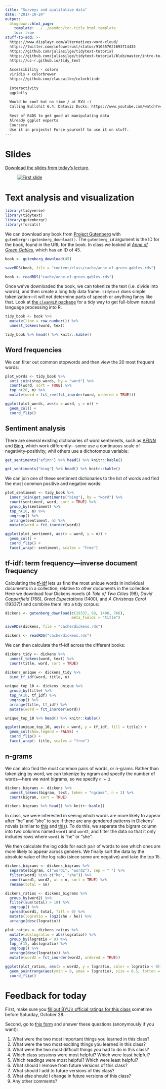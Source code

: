 ```yaml
---
title: "Surveys and qualitative data"
date: "2017-10-24"
output:
  blogdown::html_page:
    template: ../../pandoc/toc-title_html.template
    toc: true
stuff-to-add: >-
  https://www.displayr.com/alternatives-word-cloud/
  https://twitter.com/infowetrust/status/910557621693714433
  https://github.com/juliasilge/tidytext-tutorial
  https://github.com/juliasilge/tidytext-tutorial/blob/master/intro-to-tidytext.Rmd
  https://uc-r.github.io/tidy_text
  
  Accessibility - colors
  viridis + colorbrewer
  https://github.com/clauswilke/colorblindr
  
  Interactivity
  ggplotly
  
  Would be cool but no time / at BYU :)
  Calling Bullshit 6.4: Dataviz Ducks: https://www.youtube.com/watch?v=rmii1hfP6d4
  
  Rest of R4DS to get good at manipulating data
  Already ggplot experts
  Coursera
  Use it in projects! Force yourself to use it on stuff.
---
```


# Slides

[Download the slides from today's lecture](/slides/MPA-635_2017-10-24.pdf).

<figure>
[![First slide](/images/slides/slides_2017-10-24.png)](/slides/MPA-635_2017-10-24.pdf)
</figure>


# Text analysis and visualization

```r
library(tidyverse)
library(tidytext)
library(gutenbergr)
library(forcats)
```

We can download any book from [Project Gutenberg](https://www.gutenberg.org) with `gutenbergr::gutenberg_download()`. The `gutenberg_id` argument is the ID for the book, found in the URL for the book. In class we looked at [*Anne of Green Gables*](https://www.gutenberg.org/ebooks/45), which has an ID of 45.

```r
book <- gutenberg_download(45)
```

```r
saveRDS(book, file = "content/class/cache/anne-of-green-gables.rds")
```

```r
book <- readRDS("cache/anne-of-green-gables.rds")
```

Once we've downloaded the book, we can tokenize the text (i.e. divide into words), and then create a long tidy data frame. `tidytext` does simple tokenization—it will not determine parts of speech or anything fancy like that. Look at [the `cleanNLP` package](https://github.com/statsmaths/cleanNLP) for a tidy way to get full-blown natural language processing into R.

```r
tidy_book <- book %>%
  mutate(line = row_number()) %>%
  unnest_tokens(word, text)

tidy_book %>% head() %>% knitr::kable()
```

## Word frequencies

We can filter out common stopwords and then view the 20 most frequent words:

```r
plot_words <- tidy_book %>%
  anti_join(stop_words, by = "word") %>%
  count(word, sort = TRUE) %>%
  top_n(20, n) %>%
  mutate(word = fct_rev(fct_inorder(word, ordered = TRUE)))

ggplot(plot_words, aes(x = word, y = n)) + 
  geom_col() +
  coord_flip()
```

## Sentiment analysis

There are several existing dictionaries of word sentiments, such as [AFINN](http://www2.imm.dtu.dk/pubdb/views/publication_details.php?id=6010) and [Bing](https://www.cs.uic.edu/~liub/FBS/sentiment-analysis.html), which work differently—some use a continuous scale of negativity-positivity, whil others use a dichotomous variable:

```r
get_sentiments("afinn") %>% head() %>% knitr::kable()

get_sentiments("bing") %>% head() %>% knitr::kable()
```

We can join one of these sentiment dictionaries to the list of words and find the most common positive and negative words:

```r
plot_sentiment <- tidy_book %>%
  inner_join(get_sentiments("bing"), by = "word") %>%
  count(sentiment, word, sort = TRUE) %>%
  group_by(sentiment) %>%
  top_n(10, n) %>%
  ungroup() %>%
  arrange(sentiment, n) %>%
  mutate(word = fct_inorder(word))

ggplot(plot_sentiment, aes(x = word, y = n)) +
  geom_col() +
  coord_flip() + 
  facet_wrap(~ sentiment, scales = "free")
```

## tf-idf: term frequency—inverse document frequency

Calculating the [tf-idf](https://en.wikipedia.org/wiki/Tf%E2%80%93idf) lets us find the most unique words in individual documents in a collection, relative to other documents in the collection. Here we download four Dickens novels (*A Tale of Two Cities* (98), *David Copperfield* (766), *Great Expectations* (1400), and *A Christmas Carol* (19337)) and combine them into a tidy corpus:

```r
dickens <- gutenberg_download(c(19337, 98, 1400, 766),
                              meta_fields = "title")
```

```r
saveRDS(dickens, file = "cache/dickens.rds")
```

```r
dickens <- readRDS("cache/dickens.rds")
```

We can then calculate the tf-idf across the different books:

```r
dickens_tidy <- dickens %>%
  unnest_tokens(word, text) %>%
  count(title, word, sort = TRUE)

dickens_unique <- dickens_tidy %>%
  bind_tf_idf(word, title, n)
  
unique_top_10 <- dickens_unique %>%
  group_by(title) %>%
  top_n(10, tf_idf) %>%
  ungroup() %>%
  arrange(title, tf_idf) %>%
  mutate(word = fct_inorder(word))

unique_top_10 %>% head() %>% knitr::kable()
```

```r
ggplot(unique_top_10, aes(x = word, y = tf_idf, fill = title)) +
  geom_col(show.legend = FALSE) +
  coord_flip() + 
  facet_wrap(~ title, scales = "free")
```

## n-grams

We can also find the most common pairs of words, or n-grams. Rather than tokenizing by word, we can tokenize by ngram and specify the number of words—here we want bigrams, so we specify `n = 2`. 

```r
dickens_bigrams <- dickens %>%
  unnest_tokens(bigram, text, token = "ngrams", n = 2) %>%
  count(bigram, sort = TRUE) 

dickens_bigrams %>% head() %>% knitr::kable()
```

In class, we were interested in seeing which words are more likely to appear after "he" and "she" to see if there are any gendered patterns in Dickens' novels (similar to [this](https://pudding.cool/2017/08/screen-direction/) and [this](https://juliasilge.com/blog/gender-pronouns/)). To do this, we separate the bigram column into two columns named `word1` and `word2`, and filter the data so that it only includes rows where `word1` is "he" or "she".

We then calculate the log odds for each pair of words to see which ones are more likely to appear across genders. We finally sort the data by the absolute value of the log ratio (since some are negative) and take the top 15.

```r
dickens_bigrams <- dickens_bigrams %>%
  separate(bigram, c("word1", "word2"), sep = " ") %>%
  filter(word1 %in% c("he", "she")) %>%
  count(word1, word2, wt = n, sort = TRUE) %>%
  rename(total = nn)

dickens_ratios <- dickens_bigrams %>%
  group_by(word2) %>%
  filter(sum(total) > 10) %>%
  ungroup() %>%
  spread(word1, total, fill = 0) %>%
  mutate(logratio = log2(she / he)) %>%
  arrange(desc(logratio))

plot_ratios <- dickens_ratios %>%
  mutate(abslogratio = abs(logratio)) %>%
  group_by(logratio < 0) %>%
  top_n(15, abslogratio) %>%
  ungroup() %>%
  arrange(desc(logratio)) %>%
  mutate(word2 = fct_inorder(word2, ordered = TRUE))

ggplot(plot_ratios, aes(x = word2, y = logratio, color = logratio < 0)) + 
  geom_pointrange(aes(ymin = 0, ymax = logratio), size = 0.5, fatten = 6) +
  coord_flip()
```


# Feedback for today

First, make sure you [fill out BYU's official ratings for this class](https://studentratings.byu.edu/) sometime before Saturday, October 28.

Second, go to [this form](https://goo.gl/forms/cYspZM8A5llI1jU83) and answer these questions (anonymously if you want):

1. What were the two most important things you learned in this class?
2. What were the two most exciting things you learned in this class?
3. What were the two most difficult things you had to do in this class?
4. Which class sessions were most helpful? Which were least helpful?
5. Which readings were most helpful? Which were least helpful?
6. What should I remove from future versions of this class?
7. What should I add to future versions of this class?
8. What else should I change in future versions of this class?
9. Any other comments?
